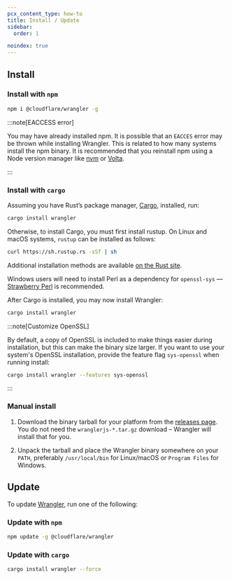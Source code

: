 ```yaml
---
pcx_content_type: how-to
title: Install / Update
sidebar:
  order: 1

noindex: true
---
```



<Render file="wrangler-v1-deprecation" />

## Install

### Install with `npm`

```sh
npm i @cloudflare/wrangler -g
```

:::note[EACCESS error]

You may have already installed npm. It is possible that an `EACCES` error may be thrown while installing Wrangler. This is related to how many systems install the npm binary. It is recommended that you reinstall npm using a Node version manager like [nvm](https://github.com/nvm-sh/nvm#installing-and-updating) or [Volta](https://volta.sh/).

:::

### Install with `cargo`

Assuming you have Rust’s package manager, [Cargo](https://github.com/rust-lang/cargo), installed, run:

```sh
cargo install wrangler
```

Otherwise, to install Cargo, you must first install rustup. On Linux and macOS systems, `rustup` can be installed as follows:

```sh
curl https://sh.rustup.rs -sSf | sh
```

Additional installation methods are available [on the Rust site](https://forge.rust-lang.org/other-installation-methods.html).

Windows users will need to install Perl as a dependency for `openssl-sys` — [Strawberry Perl](https://www.perl.org/get.html) is recommended.

After Cargo is installed, you may now install Wrangler:

```sh
cargo install wrangler
```

:::note[Customize OpenSSL]

By default, a copy of OpenSSL is included to make things easier during installation, but this can make the binary size larger. If you want to use your system's OpenSSL installation, provide the feature flag `sys-openssl` when running install:

```sh
cargo install wrangler --features sys-openssl
```

:::

### Manual install

1. Download the binary tarball for your platform from the [releases page](https://github.com/cloudflare/wrangler-legacy/releases). You do not need the `wranglerjs-*.tar.gz` download – Wrangler will install that for you.

2. Unpack the tarball and place the Wrangler binary somewhere on your `PATH`, preferably `/usr/local/bin` for Linux/macOS or `Program Files` for Windows.

## Update

To update [Wrangler](https://github.com/cloudflare/wrangler-legacy), run one of the following:

### Update with `npm`

```sh
npm update -g @cloudflare/wrangler
```

### Update with `cargo`

```sh
cargo install wrangler --force
```
